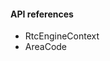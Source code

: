 <PlatformWrapper platform="react-native">

#### API references

* <Link to = "{{global.API_REF_RN_ROOT}}/rtc_api_data_type.html#class_rtcengineconfig_ng">RtcEngineContext</Link>
* <Link to = "{{global.API_REF_RN_ROOT}}/rtc_api_data_type.html#enum_areacode">AreaCode</Link>

</PlatformWrapper>